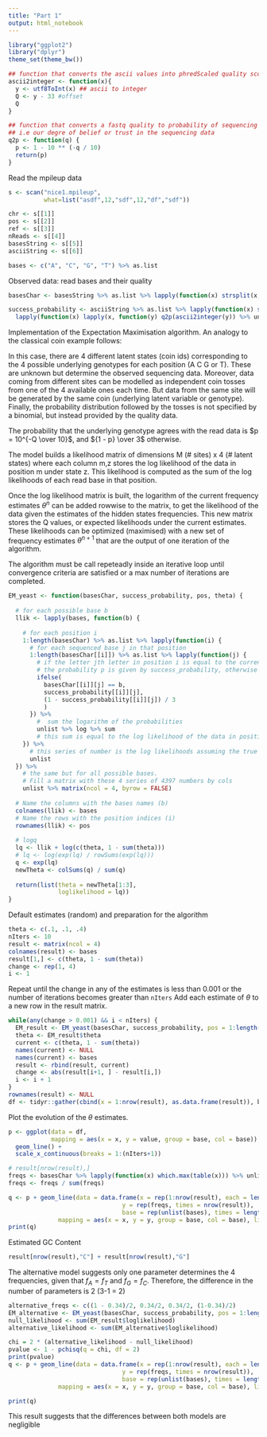 ```yaml
---
title: "Part 1"
output: html_notebook
---
```

  
```r
library("ggplot2")
library("dplyr")
theme_set(theme_bw())
```

```r
## function that converts the ascii values into phredScaled quality scores
ascii2integer <- function(x){
  y <- utf8ToInt(x) ## ascii to integer
  Q <- y - 33 #offset
  Q
}

## function that converts a fastq quality to probability of sequencing the right base
## i.e our degre of belief or trust in the sequencing data
q2p <- function(q) {
  p <- 1 - 10 ** (-q / 10)
  return(p)
}
```

Read the mpileup data
```r
s <- scan("nice1.mpileup",
          what=list("asdf",12,"sdf",12,"df","sdf"))

chr <- s[[1]]
pos <- s[[2]]
ref <- s[[3]]
nReads <- s[[4]]
basesString <- s[[5]]
asciiString <- s[[6]]

bases <- c("A", "C", "G", "T") %>% as.list
```

Observed data: read bases and their quality
```r
basesChar <- basesString %>% as.list %>% lapply(function(x) strsplit(x, "") %>% unlist)

success_probability <- asciiString %>% as.list %>% lapply(function(x) strsplit(x, "") %>% unlist) %>%
  lapply(function(x) lapply(x, function(y) q2p(ascii2integer(y)) %>% unlist) %>% unlist)
```

Implementation of the Expectation Maximisation algorithm.
An analogy to the classical coin example follows:

In this case, there are 4 different latent states (coin ids) corresponding to the 4 possible underlying genotypes for each position (A C G or T). These are unknown but determine the observed sequencing data.
Moreover, data coming from different sites can be modelled as independent coin tosses from one of the 4 available ones each time. But data from the same site will be generated by the same coin (underlying latent variable or genotype).
Finally, the probability distribution followed by the tosses is not specified by a binomial, but instead provided by the quality data.

The probability that the underlying genotype agrees with the read data is $p = 10^{-Q \over 10}$, and ${1 - p} \over 3$ otherwise.

The model builds a likelihood matrix of dimensions M (# sites) x 4 (# latent states) where each column m,z stores the log likelihood of the data in position m under state z. This likelihood is computed as the sum of the log likelihoods of each read base in that position.

Once the log likelihood matrix is built, the logarithm of the current frequency estimates $\theta^n$ can be added rowwise to the matrix, to get the likelihood of the data given the estimates of the hidden states frequencies. This new matrix stores the Q values, or expected likelihoods under the current estimates. These likelihoods can be optimized (maximised) with a new set of frequency estimates $\theta^{n+1}$ that are the output of one iteration of the algorithm.

The algorithm must be call repeteadly inside an iterative loop until convergence criteria are satisfied or a max number of iterations are completed.

```r
EM_yeast <- function(basesChar, success_probability, pos, theta) {
  
  # for each possible base b
  llik <- lapply(bases, function(b) {
   
    # for each position i 
    1:length(basesChar) %>% as.list %>% lapply(function(i) {
      # for each sequenced base j in that position
      1:length(basesChar[[i]]) %>% as.list %>% lapply(function(j) {
        # if the letter jth letter in position i is equal to the current possible base b
        # the probability p is given by success_probability, otherwise it's (1 - p) / 3 
        ifelse(
          basesChar[[i]][j] == b,
          success_probability[[i]][j],
          (1 - success_probability[[i]][j]) / 3
          )
      }) %>%
        #  sum the logarithm of the probabilities
        unlist %>% log %>% sum
        # this sum is equal to the log likelihood of the data in position i assuming the true base is b
    }) %>%
      # this series of number is the log likelihoods assuming the true base is b for all sites
      unlist
  }) %>%
    # the same but for all possible bases.
    # Fill a matrix with these 4 series of 4397 numbers by cols
    unlist %>% matrix(ncol = 4, byrow = FALSE)
  
  # Name the columns with the bases names (b)
  colnames(llik) <- bases
  # Name the rows with the position indices (i)
  rownames(llik) <- pos
  
  # logq
  lq <- llik + log(c(theta, 1 - sum(theta)))
  # lq <- log(exp(lq) / rowSums(exp(lq)))
  q <- exp(lq)
  newTheta <- colSums(q) / sum(q)
  
  return(list(theta = newTheta[1:3],
              loglikelihood = lq))
}
```


Default estimates (random) and preparation for the algorithm
```r
theta <- c(.1, .1, .4)
nIters <- 10
result <- matrix(ncol = 4)
colnames(result) <- bases
result[1,] <- c(theta, 1 - sum(theta))
change <- rep(1, 4)
i <- 1
```
Repeat until the change in any of the estimates is less than 0.001 or the number of iterations becomes greater than `nIters`
Add each estimate of $\theta$ to a new row in the result matrix.
```r
while(any(change > 0.001) && i < nIters) {
  EM_result <- EM_yeast(basesChar, success_probability, pos = 1:length(basesChar), theta)
  theta <- EM_result$theta
  current <- c(theta, 1 - sum(theta))
  names(current) <- NULL
  names(current) <- bases
  result <- rbind(result, current)
  change <- abs(result[i+1, ] - result[i,])
  i <- i + 1
}
rownames(result) <- NULL
df <- tidyr::gather(cbind(x = 1:nrow(result), as.data.frame(result)), base, value, -x)
```

Plot the evolution of the $\theta$ estimates.
```r
p <- ggplot(data = df,
            mapping = aes(x = x, y = value, group = base, col = base)) +
  geom_line() +
  scale_x_continuous(breaks = 1:(nIters+1))

# result[nrow(result),]
freqs <- basesChar %>% lapply(function(x) which.max(table(x))) %>% unlist %>% names %>% table
freqs <- freqs / sum(freqs)

q <- p + geom_line(data = data.frame(x = rep(1:nrow(result), each = length(freqs)),
                                y = rep(freqs, times = nrow(result)),
                                base = rep(unlist(bases), times = length(bases))),
              mapping = aes(x = x, y = y, group = base, col = base), linetype = 2)
print(q)
```

Estimated GC Content
```r
result[nrow(result),"C"] + result[nrow(result),"G"]
```

The alternative model suggests only one parameter determines the 4 frequencies, given that $f_A = f_T$ and $f_G = f_C$. Therefore, the difference in the number of parameters is 2 (3-1 = 2) 
```r
alternative_freqs <- c((1 - 0.34)/2, 0.34/2, 0.34/2, (1-0.34)/2)
EM_alternative <- EM_yeast(basesChar, success_probability, pos = 1:length(basesChar), alternative_freqs[1:3])
null_likelihood <- sum(EM_result$loglikelihood)
alternative_likelihood <- sum(EM_alternative$loglikelihood)
```

 
```r
chi = 2 * (alternative_likelihood - null_likelihood)
pvalue <- 1 - pchisq(q = chi, df = 2)
print(pvalue)
q <- p + geom_line(data = data.frame(x = rep(1:nrow(result), each = length(alternative_freqs)),
                                y = rep(freqs, times = nrow(result)),
                                base = rep(unlist(bases), times = length(bases))),
              mapping = aes(x = x, y = y, group = base, col = base), linetype = 2)
```

```r
print(q)
```
This result suggests that the differences between both models are negligible 